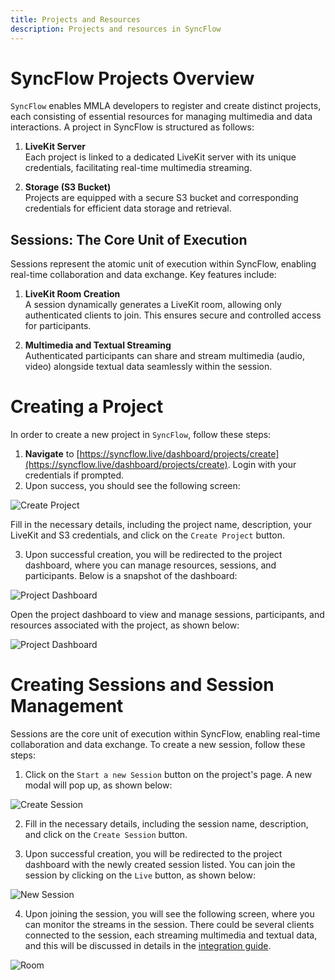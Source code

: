 ```yaml
---
title: Projects and Resources
description: Projects and resources in SyncFlow
---
```



# SyncFlow Projects Overview

`SyncFlow` enables MMLA developers to register and create distinct projects, each consisting of essential resources for managing multimedia and data interactions. A project in SyncFlow is structured as follows:

1. **LiveKit Server**  
   Each project is linked to a dedicated LiveKit server with its unique credentials, facilitating real-time multimedia streaming.

2. **Storage (S3 Bucket)**  
   Projects are equipped with a secure S3 bucket and corresponding credentials for efficient data storage and retrieval.


## Sessions: The Core Unit of Execution

Sessions represent the atomic unit of execution within SyncFlow, enabling real-time collaboration and data exchange. Key features include:

1. **LiveKit Room Creation**  
   A session dynamically generates a LiveKit room, allowing only authenticated clients to join. This ensures secure and controlled access for participants.

2. **Multimedia and Textual Streaming**  
   Authenticated participants can share and stream multimedia (audio, video) alongside textual data seamlessly within the session.

# Creating a Project
In order to create a new project in `SyncFlow`, follow these steps:

1. **Navigate** to [https://syncflow.live/dashboard/projects/create](https://syncflow.live/dashboard/projects/create). Login with your credentials if prompted. 
2. Upon success, you should see the following screen:

![Create Project](/docs/create-project.png)

Fill in the necessary details, including the project name, description, your LiveKit and S3 credentials, and click on the `Create Project` button.

3. Upon successful creation, you will be redirected to the project dashboard, where you can manage resources, sessions, and participants. Below is a snapshot of the dashboard:

![Project Dashboard](/docs/dashboard-project-details.png)

Open the project dashboard to view and manage sessions, participants, and resources associated with the project, as shown below:

![Project Dashboard](/docs/project-details.png)

# Creating Sessions and Session Management
Sessions are the core unit of execution within SyncFlow, enabling real-time collaboration and data exchange. To create a new session, follow these steps:

1. Click on the `Start a new Session` button on the project's page. A new modal will pop up, as shown below:

![Create Session](/docs/create-session-modal.png)

2. Fill in the necessary details, including the session name, description, and click on the `Create Session` button.

3. Upon successful creation, you will be redirected to the project dashboard with the newly created session listed. You can join the session by clicking on the `Live` button, as shown below:

![New Session](/docs/new-session.png)

4. Upon joining the session, you will see the following screen, where you can monitor the streams in the session. There could be several clients connected to the session, each streaming multimedia and textual data, and this will be discussed in details in the [integration guide](/docs/tutorials/integration-guide).

![Room](/docs/room.png)